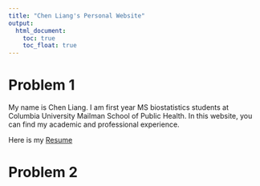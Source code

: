 ```yaml
---
title: "Chen Liang's Personal Website"
output: 
  html_document:
    toc: true
    toc_float: true
---
```


# Problem 1
My name is Chen Liang. I am first year MS biostatistics students at Columbia University Mailman School of Public Health. In this website, you can find my academic and professional experience.

Here is my [Resume](resume.html)

# Problem 2



